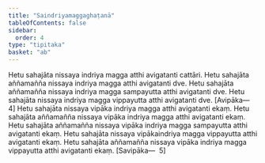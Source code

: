 ```yaml
---
title: "Saindriyamaggaghaṭanā"
tableOfContents: false
sidebar:
  order: 4
type: "tipitaka"
basket: "ab"
---
```



<DynamicBreadcrumb />

<Division number="306">

<Paragraph number="1011">
Hetu sahajāta nissaya indriya magga atthi avigatanti cattāri. Hetu sahajāta aññamañña nissaya indriya magga atthi avigatanti dve. Hetu sahajāta aññamañña nissaya indriya magga sampayutta atthi avigatanti dve. Hetu sahajāta nissaya indriya magga vippayutta atthi avigatanti dve. [Avipāka—  4]
</Paragraph>

<Paragraph number="1012">
Hetu sahajāta nissaya vipāka indriya magga atthi avigatanti ekaṃ. Hetu sahajāta aññamañña nissaya vipāka indriya magga atthi avigatanti ekaṃ. Hetu sahajāta aññamañña nissaya vipāka indriya magga sampayutta atthi avigatanti ekaṃ. Hetu sahajāta nissaya vipākaindriya magga vippayutta atthi avigatanti ekaṃ. Hetu sahajāta aññamañña nissaya vipāka indriya magga vippayutta atthi avigatanti ekaṃ. [Savipāka—  5]
</Paragraph>
</Division>